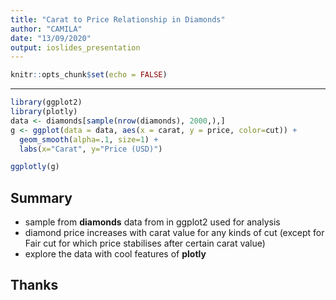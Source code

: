 ---
title: "Carat to Price Relationship in Diamonds"
author: "CAMILA"
date: "13/09/2020"
output: ioslides_presentation
---

```{r setup, include=FALSE}
knitr::opts_chunk$set(echo = FALSE)
```

***

```{r echo=FALSE, fig.align='center', fig.cap='Price of Diamonds by Carat Value', cache=FALSE, results=FALSE, warning=FALSE, message=FALSE}
library(ggplot2)
library(plotly)
data <- diamonds[sample(nrow(diamonds), 2000,),]
g <- ggplot(data = data, aes(x = carat, y = price, color=cut)) +
  geom_smooth(alpha=.1, size=1) +
  labs(x="Carat", y="Price (USD)")
```

```{r}
ggplotly(g)
```

## Summary

- sample from **diamonds** data from in ggplot2 used for analysis
- diamond price increases with carat value for any kinds of cut (except for Fair cut for which price stabilises after certain carat value)
- explore the data with cool features of **plotly**

## Thanks